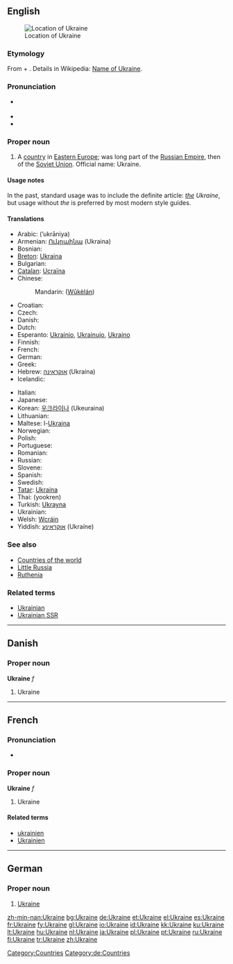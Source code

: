 ==English==
{{wikipedia}}
[[Image:LocationUkraine.png|thumb|Location of Ukraine]]

===Etymology===
From {{etyl|orv}} {{term|оу||at|tr=u|lang=orv|sc=Cyrs}} + {{term|краи||edge|tr=krai|lang=orv|sc=Cyrs}}.  Details in Wikipedia: [[w:Name of Ukraine|Name of Ukraine]].

===Pronunciation===
* {{a|UK|US}} {{IPA|/juˈkɹeɪn/}}
* {{audio|en-us-Ukraine.ogg|Audio (US)}}
* {{rhymes|eɪn}}

===Proper noun===
{{en-proper noun}}

# A [[country]] in [[Eastern Europe]]; was long part of the [[Russian Empire]], then of the [[Soviet Union]]. Official name: Ukraine.

====Usage notes====
In the past, standard usage was to include the definite article: ''<u>the</u> Ukraine'', but usage without ''the'' is preferred by most modern style guides.

====Translations====
{{trans-top|Eastern European country}}
* Arabic: {{Arab|[[أوكرانيا]]}} (’ukrāniya) {{f}}
* Armenian: [[Ուկրաինա]] (Ukraina)
* Bosnian: {{t-|bs|Ukrajina|f}}
* [[Breton]]: [[Ukraina]]
* Bulgarian: {{t+|bg|Украйна|tr=Ukrájna|sc=Cyrl}}
* [[Catalan]]: [[Ucraïna]] {{f}}
* Chinese:
*: Mandarin: {{zh-ts|烏克蘭|乌克兰}} ([[Wūkèlán]])
* Croatian: {{t-|hr|Ukrajina|f}}
* Czech: {{t+|cs|Ukrajina}}
* Danish: {{t-|da|Ukraine}}
* Dutch: {{t+|nl|Oekraïne}}
* Esperanto: [[Ukrainio]], [[Ukrainujo]], [[Ukrajno]]
* Finnish: {{t+|fi|Ukraina}}
* French: {{t+|fr|Ukraine}}
* German: {{t+|de|Ukraine|f}}
* Greek: {{t+|el|Ουκρανία|f|tr=Oukranía|sc=Grek}}
* Hebrew: [[אוקראינה]] (Ukraína)
* Icelandic: {{t+|is|Úkraína|f}}
{{trans-mid}}
* Italian: {{t+|it|Ucraina|f}}
* Japanese: {{t-|ja|ウクライナ|tr=Ukuraina|sc=Jpan}}
* Korean: [[우크라이나]] (Ukeuraina)
* Lithuanian: {{t+|lt|Ukraina|xs=Lithuanian}}
* Maltese: l-[[Ukrajna]]
* Norwegian: {{t-|no|Ukraina}}
* Polish: {{t+|pl|Ukraina|f}}
* Portuguese: {{t+|pt|Ucrânia|f}}
* Romanian: {{t-|ro|Ucraina|f}}
* Russian: {{t+|ru|Украина|f|tr=Ukraína|sc=Cyrl}}
* Slovene: {{t+|sl|Ukrajina|f}}
* Spanish: {{t+|es|Ucrania|f}}
* Swedish: {{t+|sv|Ukraina}}
* [[Tatar]]: [[Ukraina#Tatar|Ukraina]]
* Thai: {{Thai|[[ยูเครน]]}} (yookren)
* Turkish: [[Ukrayna]]
* Ukrainian: {{t+|uk|Україна|f|tr=Ukrajína|sc=Cyrl|xs=Ukrainian}}
* Welsh: [[Wcráin]]
* Yiddish: [[אוקראַינע]] (Ukraíne)
{{trans-bottom}}

===See also===
* [[Appendix:Countries of the world|Countries of the world]]
* [[Little Russia]]
* [[Ruthenia]]

===Related terms===
* [[Ukrainian]]
* [[Ukrainian SSR]]

[[Category:Countries]]
[[Category:Ukraine| ]]

----

==Danish==

===Proper noun===
'''Ukraine''' ''f''

# Ukraine

----

==French==

===Pronunciation===
* {{audio|Fr-l'Ukraine-fr Be.ogg|audio}}

===Proper noun===
'''Ukraine''' ''f''

# Ukraine

====Related terms====
* [[ukrainien]]
* [[Ukrainien]]

----

==German==

===Proper noun===
{{infl|de|proper noun|g=f}}

# [[#English|Ukraine]]

[[Category:de:Countries]]

[[zh-min-nan:Ukraine]]
[[bg:Ukraine]]
[[de:Ukraine]]
[[et:Ukraine]]
[[el:Ukraine]]
[[es:Ukraine]]
[[fr:Ukraine]]
[[fy:Ukraine]]
[[gl:Ukraine]]
[[io:Ukraine]]
[[id:Ukraine]]
[[kk:Ukraine]]
[[ku:Ukraine]]
[[lt:Ukraine]]
[[hu:Ukraine]]
[[nl:Ukraine]]
[[ja:Ukraine]]
[[pl:Ukraine]]
[[pt:Ukraine]]
[[ru:Ukraine]]
[[fi:Ukraine]]
[[tr:Ukraine]]
[[zh:Ukraine]]